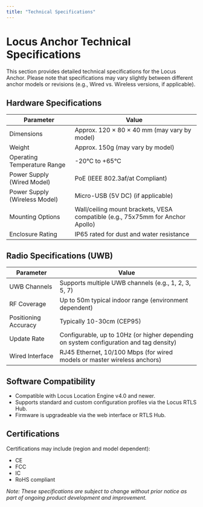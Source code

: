 ```yaml
---
title: "Technical Specifications"
---
```


# Locus Anchor Technical Specifications

This section provides detailed technical specifications for the Locus Anchor. Please note that specifications may vary slightly between different anchor models or revisions (e.g., Wired vs. Wireless versions, if applicable).

## Hardware Specifications

| Parameter                   | Value                                     |
|-----------------------------|-------------------------------------------|
| Dimensions                  | Approx. 120 × 80 × 40 mm (may vary by model) |
| Weight                      | Approx. 150g (may vary by model)          |
| Operating Temperature Range | -20°C to +65°C                            |
| Power Supply (Wired Model)  | PoE (IEEE 802.3af/at Compliant)           |
| Power Supply (Wireless Model) | Micro-USB (5V DC) (if applicable)       |
| Mounting Options            | Wall/ceiling mount brackets, VESA compatible (e.g., 75x75mm for Anchor Apollo) |
| Enclosure Rating            | IP65 rated for dust and water resistance  |

## Radio Specifications (UWB)

| Parameter            | Value                                     |
|----------------------|-------------------------------------------|
| UWB Channels         | Supports multiple UWB channels (e.g., 1, 2, 3, 5, 7) |
| RF Coverage          | Up to 50m typical indoor range (environment dependent) |
| Positioning Accuracy | Typically 10-30cm (CEP95)                 |
| Update Rate          | Configurable, up to 10Hz (or higher depending on system configuration and tag density) |
| Wired Interface      | RJ45 Ethernet, 10/100 Mbps (for wired models or master wireless anchors) |

## Software Compatibility

- Compatible with Locus Location Engine v4.0 and newer.
- Supports standard and custom configuration profiles via the Locus RTLS Hub.
- Firmware is upgradeable via the web interface or RTLS Hub.

## Certifications

Certifications may include (region and model dependent):
- CE
- FCC
- IC
- RoHS compliant

_Note: These specifications are subject to change without prior notice as part of ongoing product development and improvement._
